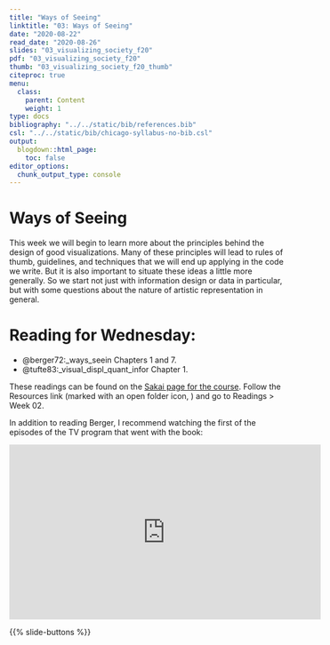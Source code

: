 ```yaml
---
title: "Ways of Seeing"
linktitle: "03: Ways of Seeing"
date: "2020-08-22"
read_date: "2020-08-26"
slides: "03_visualizing_society_f20"
pdf: "03_visualizing_society_f20"
thumb: "03_visualizing_society_f20_thumb"
citeproc: true
menu:
  class:
    parent: Content
    weight: 1
type: docs
bibliography: "../../static/bib/references.bib"
csl: "../../static/bib/chicago-syllabus-no-bib.csl"
output:
  blogdown::html_page:
    toc: false
editor_options: 
  chunk_output_type: console
---
```


# Ways of Seeing

This week we will begin to learn more about the principles behind the design of good visualizations. Many of these principles will lead to rules of thumb, guidelines, and techniques that we will end up applying in the code we write. But it is also important to situate these ideas a little more generally. So we start not just with information design or data in particular, but with some questions about the nature of artistic representation in general. 

# Reading for Wednesday:

- @berger72:_ways_seein Chapters 1 and 7.
- @tufte83:_visual_displ_quant_infor Chapter 1.

These readings can be found on the [Sakai page for the course](https://sakai.duke.edu/portal/site/32befc81-2136-48ae-9e4e-4c9b56e5794a). Follow the Resources link (marked with an open folder icon,  <i class="fas fa-folder-open"></i>) and go to Readings > Week 02.

In addition to reading Berger, I recommend watching the first of the episodes of the TV program that went with the book:

<iframe width="560" height="315" src="https://www.youtube.com/embed/0pDE4VX_9Kk" frameborder="0" allow="accelerometer; autoplay; encrypted-media; gyroscope; picture-in-picture" allowfullscreen></iframe>


{{% slide-buttons %}}

